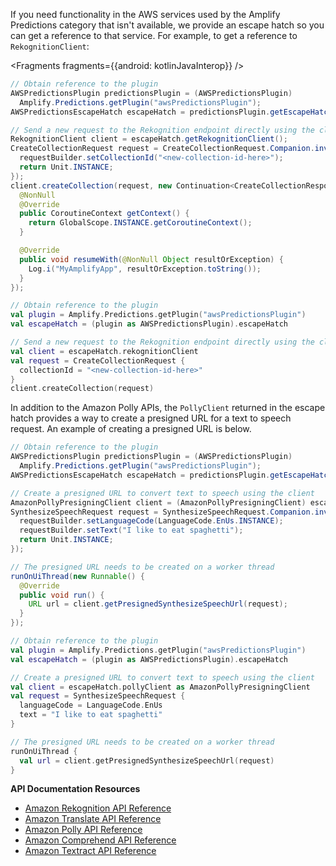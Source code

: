 If you need functionality in the AWS services used by the Amplify Predictions category that isn't available, we provide an escape hatch so you can get a reference to that service. For example, to get a reference to `RekognitionClient`:


<BlockSwitcher>

<Block name="Java">

<Fragments fragments={{android: kotlinJavaInterop}} />

```java
// Obtain reference to the plugin
AWSPredictionsPlugin predictionsPlugin = (AWSPredictionsPlugin)
  Amplify.Predictions.getPlugin("awsPredictionsPlugin");
AWSPredictionsEscapeHatch escapeHatch = predictionsPlugin.getEscapeHatch();

// Send a new request to the Rekognition endpoint directly using the client
RekognitionClient client = escapeHatch.getRekognitionClient();
CreateCollectionRequest request = CreateCollectionRequest.Companion.invoke((requestBuilder) -> {
  requestBuilder.setCollectionId("<new-collection-id-here>");
  return Unit.INSTANCE;
});
client.createCollection(request, new Continuation<CreateCollectionResponse>() {
  @NonNull
  @Override
  public CoroutineContext getContext() {
    return GlobalScope.INSTANCE.getCoroutineContext();
  }

  @Override
  public void resumeWith(@NonNull Object resultOrException) {
    Log.i("MyAmplifyApp", resultOrException.toString());
  }
});
```

</Block>
<Block name="Kotlin">

```kotlin
// Obtain reference to the plugin
val plugin = Amplify.Predictions.getPlugin("awsPredictionsPlugin")
val escapeHatch = (plugin as AWSPredictionsPlugin).escapeHatch

// Send a new request to the Rekognition endpoint directly using the client
val client = escapeHatch.rekognitionClient
val request = CreateCollectionRequest {
  collectionId = "<new-collection-id-here>"
}
client.createCollection(request)
```

</Block>
</BlockSwitcher>

In addition to the Amazon Polly APIs, the `PollyClient` returned in the escape hatch provides a way to create a presigned URL for a text to speech request. An example of creating a presigned URL is below.

<BlockSwitcher>
<Block name="Java">

```java
// Obtain reference to the plugin
AWSPredictionsPlugin predictionsPlugin = (AWSPredictionsPlugin)
  Amplify.Predictions.getPlugin("awsPredictionsPlugin");
AWSPredictionsEscapeHatch escapeHatch = predictionsPlugin.getEscapeHatch();

// Create a presigned URL to convert text to speech using the client
AmazonPollyPresigningClient client = (AmazonPollyPresigningClient) escapeHatch.getPollyClient();
SynthesizeSpeechRequest request = SynthesizeSpeechRequest.Companion.invoke((requestBuilder) -> {
  requestBuilder.setLanguageCode(LanguageCode.EnUs.INSTANCE);
  requestBuilder.setText("I like to eat spaghetti");
  return Unit.INSTANCE;
});

// The presigned URL needs to be created on a worker thread
runOnUiThread(new Runnable() {
  @Override
  public void run() {
    URL url = client.getPresignedSynthesizeSpeechUrl(request);
  }
});
```

</Block>
<Block name="Kotlin">

```kotlin
// Obtain reference to the plugin
val plugin = Amplify.Predictions.getPlugin("awsPredictionsPlugin")
val escapeHatch = (plugin as AWSPredictionsPlugin).escapeHatch

// Create a presigned URL to convert text to speech using the client
val client = escapeHatch.pollyClient as AmazonPollyPresigningClient
val request = SynthesizeSpeechRequest {
  languageCode = LanguageCode.EnUs
  text = "I like to eat spaghetti"
}

// The presigned URL needs to be created on a worker thread
runOnUiThread {
  val url = client.getPresignedSynthesizeSpeechUrl(request)
}
```

</Block>
</BlockSwitcher>

**API Documentation Resources**

* [Amazon Rekognition API Reference](https://docs.aws.amazon.com/rekognition/latest/dg/API_Reference.html)
* [Amazon Translate API Reference](https://docs.aws.amazon.com/translate/latest/dg/API_Reference.html)
* [Amazon Polly API Reference](https://docs.aws.amazon.com/polly/latest/dg/API_Reference.html)
* [Amazon Comprehend API Reference](https://docs.aws.amazon.com/comprehend/latest/dg/API_Reference.html)
* [Amazon Textract API Reference](https://docs.aws.amazon.com/textract/latest/dg/API_Reference.html)
